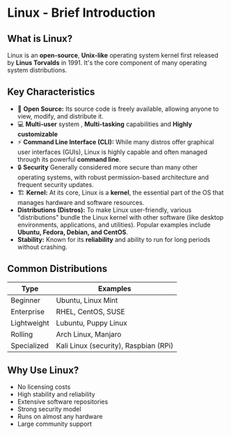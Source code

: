 # Linux - Brief Introduction

## What is Linux?
Linux is an **open-source**, **Unix-like** operating system kernel first released by **Linus Torvalds** in 1991. It's the core component of many operating system distributions.

## Key Characteristics
- 🐧 **Open Source:** Its source code is freely available, allowing anyone to view, modify, and distribute it.
- 💻 **Multi-user** system , **Multi-tasking** capabilities and **Highly customizable**
- ⚡ **Command Line Interface (CLI):** While many distros offer graphical user interfaces (GUIs), Linux is highly capable and often managed through its powerful **command line**.
- 🔒 **Security**  Generally considered more secure than many other operating systems, with robust permission-based architecture and frequent security updates.
- 🏗️ **Kernel:** At its core, Linux is a **kernel**, the essential part of the OS that manages hardware and software resources.
- **Distributions (Distros):** To make Linux user-friendly, various "distributions" bundle the Linux kernel with other software (like desktop environments, applications, and utilities). Popular examples include **Ubuntu, Fedora, Debian, and CentOS**.
- **Stability:** Known for its **reliability** and ability to run for long periods without crashing.


## Common Distributions
| Type          | Examples                          |
|---------------|-----------------------------------|
| Beginner      | Ubuntu, Linux Mint                |
| Enterprise    | RHEL, CentOS, SUSE                |
| Lightweight   | Lubuntu, Puppy Linux              |
| Rolling       | Arch Linux, Manjaro               |
| Specialized   | Kali Linux (security), Raspbian (RPi) |

## Why Use Linux?
- No licensing costs
- High stability and reliability
- Extensive software repositories
- Strong security model
- Runs on almost any hardware
- Large community support
